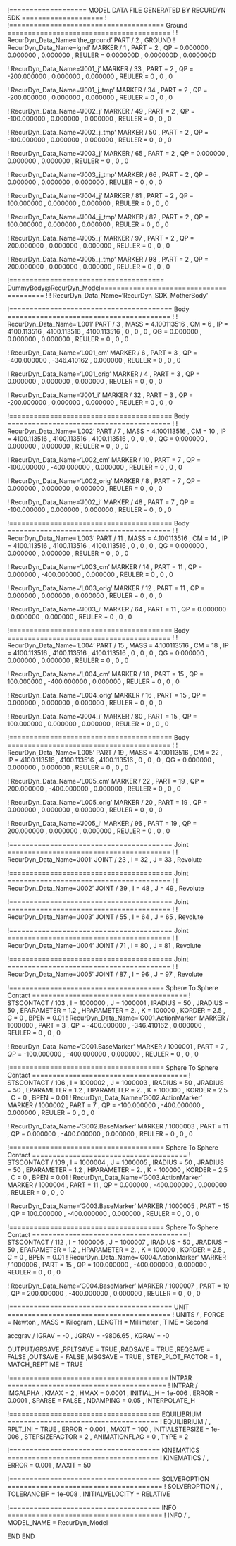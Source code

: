 !=================== MODEL DATA FILE GENERATED BY RECURDYN SDK ====================
!
!====================================== Ground ========================================
!
!                         RecurDyn_Data_Name='the_ground'
PART / 2 , GROUND
!                         RecurDyn_Data_Name='gnd'
MARKER / 1
, PART = 2
, QP = 0.000000 , 0.000000 , 0.000000
, REULER = 0.000000D , 0.000000D , 0.000000D
 
 


!                         RecurDyn_Data_Name='J001_j'
MARKER / 33
, PART = 2
, QP = -200.000000 , 0.000000 , 0.000000
, REULER = 0 , 0 , 0
 
 
!                         RecurDyn_Data_Name='J001_j_tmp'
MARKER / 34
, PART = 2
, QP = -200.000000 , 0.000000 , 0.000000
, REULER = 0 , 0 , 0
 
 
!                         RecurDyn_Data_Name='J002_j'
MARKER / 49
, PART = 2
, QP = -100.000000 , 0.000000 , 0.000000
, REULER = 0 , 0 , 0
 
 
!                         RecurDyn_Data_Name='J002_j_tmp'
MARKER / 50
, PART = 2
, QP = -100.000000 , 0.000000 , 0.000000
, REULER = 0 , 0 , 0
 
 
!                         RecurDyn_Data_Name='J003_j'
MARKER / 65
, PART = 2
, QP = 0.000000 , 0.000000 , 0.000000
, REULER = 0 , 0 , 0
 
 
!                         RecurDyn_Data_Name='J003_j_tmp'
MARKER / 66
, PART = 2
, QP = 0.000000 , 0.000000 , 0.000000
, REULER = 0 , 0 , 0
 
 
!                         RecurDyn_Data_Name='J004_j'
MARKER / 81
, PART = 2
, QP = 100.000000 , 0.000000 , 0.000000
, REULER = 0 , 0 , 0
 
 
!                         RecurDyn_Data_Name='J004_j_tmp'
MARKER / 82
, PART = 2
, QP = 100.000000 , 0.000000 , 0.000000
, REULER = 0 , 0 , 0
 
 
!                         RecurDyn_Data_Name='J005_j'
MARKER / 97
, PART = 2
, QP = 200.000000 , 0.000000 , 0.000000
, REULER = 0 , 0 , 0
 
 
!                         RecurDyn_Data_Name='J005_j_tmp'
MARKER / 98
, PART = 2
, QP = 200.000000 , 0.000000 , 0.000000
, REULER = 0 , 0 , 0
 
 
!====================================== DummyBody@RecurDyn_Model========================================
!
!                         RecurDyn_Data_Name='RecurDyn_SDK_MotherBody'


!======================================== Body ========================================
!
!                         RecurDyn_Data_Name='L001'
PART / 3
, MASS = 4.100113516
, CM = 6
, IP = 4100.113516 , 4100.113516 , 4100.113516
, 0 , 0 , 0
, QG = 0.000000 , 0.000000 , 0.000000
, REULER = 0 , 0 , 0
 
 
!                         RecurDyn_Data_Name='L001_cm'
MARKER / 6
, PART = 3
, QP = -400.000000 , -346.410162 , 0.000000
, REULER = 0 , 0 , 0
 
 
!                         RecurDyn_Data_Name='L001_orig'
MARKER / 4
, PART = 3
, QP = 0.000000 , 0.000000 , 0.000000
, REULER = 0 , 0 , 0
 
 
!                         RecurDyn_Data_Name='J001_i'
MARKER / 32
, PART = 3
, QP = -200.000000 , 0.000000 , 0.000000
, REULER = 0 , 0 , 0
 
 
!======================================== Body ========================================
!
!                         RecurDyn_Data_Name='L002'
PART / 7
, MASS = 4.100113516
, CM = 10
, IP = 4100.113516 , 4100.113516 , 4100.113516
, 0 , 0 , 0
, QG = 0.000000 , 0.000000 , 0.000000
, REULER = 0 , 0 , 0
 
 
!                         RecurDyn_Data_Name='L002_cm'
MARKER / 10
, PART = 7
, QP = -100.000000 , -400.000000 , 0.000000
, REULER = 0 , 0 , 0
 
 
!                         RecurDyn_Data_Name='L002_orig'
MARKER / 8
, PART = 7
, QP = 0.000000 , 0.000000 , 0.000000
, REULER = 0 , 0 , 0
 
 
!                         RecurDyn_Data_Name='J002_i'
MARKER / 48
, PART = 7
, QP = -100.000000 , 0.000000 , 0.000000
, REULER = 0 , 0 , 0
 
 
!======================================== Body ========================================
!
!                         RecurDyn_Data_Name='L003'
PART / 11
, MASS = 4.100113516
, CM = 14
, IP = 4100.113516 , 4100.113516 , 4100.113516
, 0 , 0 , 0
, QG = 0.000000 , 0.000000 , 0.000000
, REULER = 0 , 0 , 0
 
 
!                         RecurDyn_Data_Name='L003_cm'
MARKER / 14
, PART = 11
, QP = 0.000000 , -400.000000 , 0.000000
, REULER = 0 , 0 , 0
 
 
!                         RecurDyn_Data_Name='L003_orig'
MARKER / 12
, PART = 11
, QP = 0.000000 , 0.000000 , 0.000000
, REULER = 0 , 0 , 0
 
 
!                         RecurDyn_Data_Name='J003_i'
MARKER / 64
, PART = 11
, QP = 0.000000 , 0.000000 , 0.000000
, REULER = 0 , 0 , 0
 
 
!======================================== Body ========================================
!
!                         RecurDyn_Data_Name='L004'
PART / 15
, MASS = 4.100113516
, CM = 18
, IP = 4100.113516 , 4100.113516 , 4100.113516
, 0 , 0 , 0
, QG = 0.000000 , 0.000000 , 0.000000
, REULER = 0 , 0 , 0
 
 
!                         RecurDyn_Data_Name='L004_cm'
MARKER / 18
, PART = 15
, QP = 100.000000 , -400.000000 , 0.000000
, REULER = 0 , 0 , 0
 
 
!                         RecurDyn_Data_Name='L004_orig'
MARKER / 16
, PART = 15
, QP = 0.000000 , 0.000000 , 0.000000
, REULER = 0 , 0 , 0
 
 
!                         RecurDyn_Data_Name='J004_i'
MARKER / 80
, PART = 15
, QP = 100.000000 , 0.000000 , 0.000000
, REULER = 0 , 0 , 0
 
 
!======================================== Body ========================================
!
!                         RecurDyn_Data_Name='L005'
PART / 19
, MASS = 4.100113516
, CM = 22
, IP = 4100.113516 , 4100.113516 , 4100.113516
, 0 , 0 , 0
, QG = 0.000000 , 0.000000 , 0.000000
, REULER = 0 , 0 , 0
 
 
!                         RecurDyn_Data_Name='L005_cm'
MARKER / 22
, PART = 19
, QP = 200.000000 , -400.000000 , 0.000000
, REULER = 0 , 0 , 0
 
 
!                         RecurDyn_Data_Name='L005_orig'
MARKER / 20
, PART = 19
, QP = 0.000000 , 0.000000 , 0.000000
, REULER = 0 , 0 , 0
 
 
!                         RecurDyn_Data_Name='J005_i'
MARKER / 96
, PART = 19
, QP = 200.000000 , 0.000000 , 0.000000
, REULER = 0 , 0 , 0
 
 
!======================================== Joint ========================================
!
!                         RecurDyn_Data_Name='J001'
JOINT / 23
, I = 32
, J = 33
, Revolute
 
 
!======================================== Joint ========================================
!
!                         RecurDyn_Data_Name='J002'
JOINT / 39
, I = 48
, J = 49
, Revolute
 
 
!======================================== Joint ========================================
!
!                         RecurDyn_Data_Name='J003'
JOINT / 55
, I = 64
, J = 65
, Revolute
 
 
!======================================== Joint ========================================
!
!                         RecurDyn_Data_Name='J004'
JOINT / 71
, I = 80
, J = 81
, Revolute
 
 
!======================================== Joint ========================================
!
!                         RecurDyn_Data_Name='J005'
JOINT / 87
, I = 96
, J = 97
, Revolute
 
 
!====================================== Sphere To Sphere Contact ======================================
!
STSCONTACT / 103
, I = 1000000
, J = 1000001
, IRADIUS = 50
, JRADIUS = 50
, EPARAMETER = 1.2
, HPARAMETER = 2.
, K = 100000
, KORDER = 2.5
, C = 0
, BPEN = 0.01
!                         RecurDyn_Data_Name='G001.ActionMarker'
MARKER / 1000000
, PART = 3
, QP = -400.000000 , -346.410162 , 0.000000
, REULER = 0 , 0 , 0
 
 
!                         RecurDyn_Data_Name='G001.BaseMarker'
MARKER / 1000001
, PART = 7
, QP = -100.000000 , -400.000000 , 0.000000
, REULER = 0 , 0 , 0
 
 
 
!====================================== Sphere To Sphere Contact ======================================
!
STSCONTACT / 106
, I = 1000002
, J = 1000003
, IRADIUS = 50
, JRADIUS = 50
, EPARAMETER = 1.2
, HPARAMETER = 2.
, K = 100000
, KORDER = 2.5
, C = 0
, BPEN = 0.01
!                         RecurDyn_Data_Name='G002.ActionMarker'
MARKER / 1000002
, PART = 7
, QP = -100.000000 , -400.000000 , 0.000000
, REULER = 0 , 0 , 0
 
 
!                         RecurDyn_Data_Name='G002.BaseMarker'
MARKER / 1000003
, PART = 11
, QP = 0.000000 , -400.000000 , 0.000000
, REULER = 0 , 0 , 0
 
 
 
!====================================== Sphere To Sphere Contact ======================================
!
STSCONTACT / 109
, I = 1000004
, J = 1000005
, IRADIUS = 50
, JRADIUS = 50
, EPARAMETER = 1.2
, HPARAMETER = 2.
, K = 100000
, KORDER = 2.5
, C = 0
, BPEN = 0.01
!                         RecurDyn_Data_Name='G003.ActionMarker'
MARKER / 1000004
, PART = 11
, QP = 0.000000 , -400.000000 , 0.000000
, REULER = 0 , 0 , 0
 
 
!                         RecurDyn_Data_Name='G003.BaseMarker'
MARKER / 1000005
, PART = 15
, QP = 100.000000 , -400.000000 , 0.000000
, REULER = 0 , 0 , 0
 
 
 
!====================================== Sphere To Sphere Contact ======================================
!
STSCONTACT / 112
, I = 1000006
, J = 1000007
, IRADIUS = 50
, JRADIUS = 50
, EPARAMETER = 1.2
, HPARAMETER = 2.
, K = 100000
, KORDER = 2.5
, C = 0
, BPEN = 0.01
!                         RecurDyn_Data_Name='G004.ActionMarker'
MARKER / 1000006
, PART = 15
, QP = 100.000000 , -400.000000 , 0.000000
, REULER = 0 , 0 , 0
 
 
!                         RecurDyn_Data_Name='G004.BaseMarker'
MARKER / 1000007
, PART = 19
, QP = 200.000000 , -400.000000 , 0.000000
, REULER = 0 , 0 , 0
 
 
 
!======================================== UNIT ========================================
!
UNITS / 
, FORCE = Newton
, MASS = Kilogram
, LENGTH = Millimeter
, TIME = Second


accgrav /  IGRAV = -0
, JGRAV = -9806.65
, KGRAV = -0


OUTPUT/GRSAVE
,RPLTSAVE = TRUE
,RADSAVE = TRUE
,REQSAVE = FALSE
,OUTSAVE = FALSE
,MSGSAVE = TRUE
, STEP_PLOT_FACTOR = 1
, MATCH_REPTIME = TRUE


!======================================= INTPAR =======================================
!
INTPAR / IMGALPHA
, KMAX = 2
, HMAX = 0.0001
, INITIAL_H = 1e-006
, ERROR = 0.0001
, SPARSE = FALSE
, NDAMPING = 0.05
, INTERPOLATE_H


!===================================== EQUILIBRIUM =====================================
!
EQUILIBRIUM /
, RPLT_INI = TRUE
, ERROR = 0.001
, MAXIT = 100
, INITIALSTEPSIZE = 1e-006
, STEPSIZEFACTOR = 2
, ANIMATIONFLAG = 0
, TYPE = 2


!===================================== KINEMATICS =====================================
!
KINEMATICS /
, ERROR = 0.001
, MAXIT = 50




!===================================== SOLVEROPTION ======================================
!
SOLVEROPTION /
, TOLERANCEIF  = 1e-008
, INITIALVELOCITY  = RELATIVE


!===================================== INFO ======================================
!
INFO /
, MODEL_NAME = RecurDyn_Model


END
END
